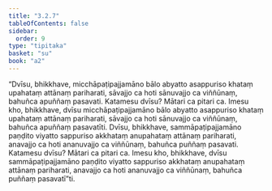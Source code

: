 ```yaml
---
title: "3.2.7"
tableOfContents: false
sidebar:
  order: 9
type: "tipitaka"
basket: "su"
book: "a2"
---
```



<DynamicBreadcrumb />

<Division number="137" book="a2">

<Paragraph number="225" book="a2">
“Dvīsu, bhikkhave, micchāpaṭipajjamāno bālo abyatto asappuriso khataṃ upahataṃ attānaṃ pariharati, sāvajjo ca hoti sānuvajjo ca viññūnaṃ, bahuñca apuññaṃ pasavati. Katamesu dvīsu? Mātari ca pitari ca. Imesu kho, bhikkhave, dvīsu micchāpaṭipajjamāno bālo abyatto asappuriso khataṃ upahataṃ attānaṃ pariharati, sāvajjo ca hoti sānuvajjo ca viññūnaṃ, bahuñca apuññaṃ pasavatīti.
</Paragraph>

<Paragraph number="226" book="a2">
Dvīsu, bhikkhave, sammāpaṭipajjamāno paṇḍito viyatto sappuriso akkhataṃ anupahataṃ attānaṃ pariharati, anavajjo ca hoti ananuvajjo ca viññūnaṃ, bahuñca puññaṃ pasavati. Katamesu dvīsu? Mātari ca pitari ca. Imesu kho, bhikkhave, dvīsu sammāpaṭipajjamāno paṇḍito viyatto sappuriso akkhataṃ anupahataṃ attānaṃ pariharati, anavajjo ca hoti ananuvajjo ca viññūnaṃ, bahuñca puññaṃ pasavatī”ti.
</Paragraph>
</Division>